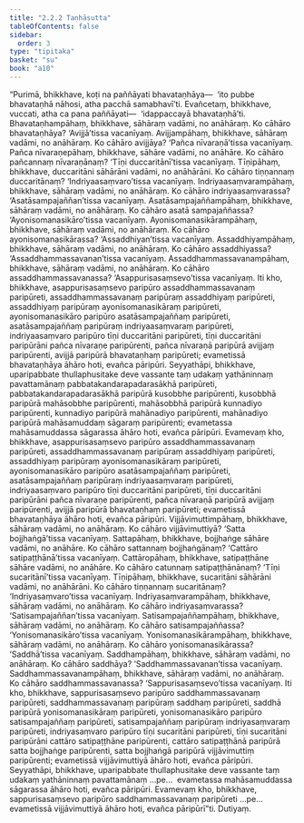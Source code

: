 ```yaml
---
title: "2.2.2 Taṇhāsutta"
tableOfContents: false
sidebar:
  order: 3
type: "tipitaka"
basket: "su"
book: "a10"
---
```



<DynamicBreadcrumb />

<Division number="62" book="a10" bookNo="17" page="348">

<Paragraph number="457" book="a10">
“Purimā, bhikkhave, koṭi na paññāyati bhavataṇhāya—  ‘ito pubbe bhavataṇhā nāhosi, atha pacchā samabhavī’ti. Evañcetaṃ, bhikkhave, vuccati, atha ca pana paññāyati—  ‘idappaccayā bhavataṇhā’ti.
</Paragraph>

<Paragraph number="458" book="a10">
Bhavataṇhampāhaṃ, bhikkhave, sāhāraṃ vadāmi, no anāhāraṃ. Ko cāhāro bhavataṇhāya? ‘Avijjā’tissa vacanīyaṃ. Avijjampāhaṃ, bhikkhave, sāhāraṃ vadāmi, no anāhāraṃ. Ko cāhāro avijjāya? ‘Pañca nīvaraṇā’tissa vacanīyaṃ. Pañca nīvaraṇepāhaṃ, bhikkhave, sāhāre vadāmi, no anāhāre. Ko cāhāro pañcannaṃ nīvaraṇānaṃ? ‘Tīṇi duccaritānī’tissa vacanīyaṃ. Tīṇipāhaṃ, bhikkhave, duccaritāni sāhārāni vadāmi, no anāhārāni. Ko cāhāro tiṇṇannaṃ duccaritānaṃ? ‘Indriyaasaṃvaro’tissa vacanīyaṃ. Indriyaasaṃvarampāhaṃ, bhikkhave, sāhāraṃ vadāmi, no anāhāraṃ. Ko cāhāro indriyaasaṃvarassa? ‘Asatāsampajaññan’tissa vacanīyaṃ. Asatāsampajaññampāhaṃ, bhikkhave, sāhāraṃ vadāmi, no anāhāraṃ. Ko cāhāro asatā sampajaññassa? ‘Ayonisomanasikāro’tissa vacanīyaṃ. Ayonisomanasikārampāhaṃ, bhikkhave, sāhāraṃ vadāmi, no anāhāraṃ. Ko cāhāro ayonisomanasikārassa? ‘Assaddhiyan’tissa vacanīyaṃ. Assaddhiyampāhaṃ, bhikkhave, sāhāraṃ vadāmi, no anāhāraṃ. Ko cāhāro assaddhiyassa? ‘Assaddhammassavanan’tissa vacanīyaṃ. Assaddhammassavanampāhaṃ, bhikkhave, sāhāraṃ vadāmi, no anāhāraṃ. Ko cāhāro assaddhammassavanassa? ‘Asappurisasaṃsevo’tissa vacanīyaṃ.
</Paragraph>

<Paragraph number="459" book="a10">
Iti kho, bhikkhave, asappurisasaṃsevo paripūro assaddhammassavanaṃ paripūreti, assaddhammassavanaṃ paripūraṃ assaddhiyaṃ paripūreti, assaddhiyaṃ paripūraṃ ayonisomanasikāraṃ paripūreti, ayonisomanasikāro paripūro asatāsampajaññaṃ paripūreti, asatāsampajaññaṃ paripūraṃ indriyaasaṃvaraṃ paripūreti, indriyaasaṃvaro paripūro tīṇi duccaritāni paripūreti, tīṇi duccaritāni paripūrāni pañca nīvaraṇe paripūrenti, pañca nīvaraṇā paripūrā avijjaṃ paripūrenti, avijjā paripūrā bhavataṇhaṃ paripūreti; evametissā bhavataṇhāya āhāro hoti, evañca pāripūri.
</Paragraph>

<Paragraph number="460" book="a10">
Seyyathāpi, bhikkhave, uparipabbate thullaphusitake deve vassante taṃ udakaṃ yathāninnaṃ pavattamānaṃ pabbatakandarapadarasākhā paripūreti, pabbatakandarapadarasākhā paripūrā kusobbhe paripūrenti, kusobbhā paripūrā mahāsobbhe paripūrenti, mahāsobbhā paripūrā kunnadiyo paripūrenti, kunnadiyo paripūrā mahānadiyo paripūrenti, mahānadiyo paripūrā mahāsamuddaṃ sāgaraṃ paripūrenti; evametassa mahāsamuddassa sāgarassa āhāro hoti, evañca pāripūri.
</Paragraph>

<Paragraph number="461" book="a10">
Evamevaṃ kho, bhikkhave, asappurisasaṃsevo paripūro assaddhammassavanaṃ paripūreti, assaddhammassavanaṃ paripūraṃ assaddhiyaṃ paripūreti, assaddhiyaṃ paripūraṃ ayonisomanasikāraṃ paripūreti, ayonisomanasikāro paripūro asatāsampajaññaṃ paripūreti, asatāsampajaññaṃ paripūraṃ indriyaasaṃvaraṃ paripūreti, indriyaasaṃvaro paripūro tīṇi duccaritāni paripūreti, tīṇi duccaritāni paripūrāni pañca nīvaraṇe paripūrenti, pañca nīvaraṇā paripūrā avijjaṃ paripūrenti, avijjā paripūrā bhavataṇhaṃ paripūreti; evametissā bhavataṇhāya āhāro hoti, evañca pāripūri.
</Paragraph>

<Paragraph number="462" book="a10">
Vijjāvimuttimpāhaṃ, bhikkhave, sāhāraṃ vadāmi, no anāhāraṃ. Ko cāhāro vijjāvimuttiyā? ‘Satta bojjhaṅgā’tissa vacanīyaṃ. Sattapāhaṃ, bhikkhave, bojjhaṅge sāhāre vadāmi, no anāhāre. Ko cāhāro sattannaṃ bojjhaṅgānaṃ? ‘Cattāro satipaṭṭhānā’tissa vacanīyaṃ. Cattāropāhaṃ, bhikkhave, satipaṭṭhāne sāhāre vadāmi, no anāhāre. Ko cāhāro catunnaṃ satipaṭṭhānānaṃ? ‘Tīṇi sucaritānī’tissa vacanīyaṃ. Tīṇipāhaṃ, bhikkhave, sucaritāni sāhārāni vadāmi, no anāhārāni. Ko cāhāro tiṇṇannaṃ sucaritānaṃ? ‘Indriyasaṃvaro’tissa vacanīyaṃ. Indriyasaṃvarampāhaṃ, bhikkhave, sāhāraṃ vadāmi, no anāhāraṃ. Ko cāhāro indriyasaṃvarassa? ‘Satisampajaññan’tissa vacanīyaṃ. Satisampajaññampāhaṃ, bhikkhave, sāhāraṃ vadāmi, no anāhāraṃ. Ko cāhāro satisampajaññassa? ‘Yonisomanasikāro’tissa vacanīyaṃ. Yonisomanasikārampāhaṃ, bhikkhave, sāhāraṃ vadāmi, no anāhāraṃ. Ko cāhāro yonisomanasikārassa? ‘Saddhā’tissa vacanīyaṃ. Saddhampāhaṃ, bhikkhave, sāhāraṃ vadāmi, no anāhāraṃ. Ko cāhāro saddhāya? ‘Saddhammassavanan’tissa vacanīyaṃ. Saddhammassavanampāhaṃ, bhikkhave, sāhāraṃ vadāmi, no anāhāraṃ. Ko cāhāro saddhammassavanassa? ‘Sappurisasaṃsevo’tissa vacanīyaṃ.
</Paragraph>

<Paragraph number="463" book="a10">
Iti kho, bhikkhave, sappurisasaṃsevo paripūro saddhammassavanaṃ paripūreti, saddhammassavanaṃ paripūraṃ saddhaṃ paripūreti, saddhā paripūrā yonisomanasikāraṃ paripūreti, yonisomanasikāro paripūro satisampajaññaṃ paripūreti, satisampajaññaṃ paripūraṃ indriyasaṃvaraṃ paripūreti, indriyasaṃvaro paripūro tīṇi sucaritāni paripūreti, tīṇi sucaritāni paripūrāni cattāro satipaṭṭhāne paripūrenti, cattāro satipaṭṭhānā paripūrā satta bojjhaṅge paripūrenti, satta bojjhaṅgā paripūrā vijjāvimuttiṃ paripūrenti; evametissā vijjāvimuttiyā āhāro hoti, evañca pāripūri.
</Paragraph>

<Paragraph number="464" book="a10">
Seyyathāpi, bhikkhave, uparipabbate thullaphusitake deve vassante taṃ udakaṃ yathāninnaṃ pavattamānaṃ …pe…  evametassa mahāsamuddassa sāgarassa āhāro hoti, evañca pāripūri. Evamevaṃ kho, bhikkhave, sappurisasaṃsevo paripūro saddhammassavanaṃ paripūreti …pe…  evametissā vijjāvimuttiyā āhāro hoti, evañca pāripūrī”ti.

</Paragraph>
</Division>

<Paragraph number="465" type="center" book="a10">
Dutiyaṃ.
</Paragraph>